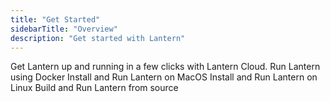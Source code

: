 ```yaml
---
title: "Get Started"
sidebarTitle: "Overview"
description: "Get started with Lantern"
---
```


<CardGroup cols={2}>
  <Card title="Lantern Cloud" icon="cloud" href="/get-started/lantern-cloud">
    Get Lantern up and running in a few clicks with Lantern Cloud.
  </Card>
  <Card
    title="Docker"
    icon="docker"
    href="/get-started/run-with-docker"
    iconType="duotone"
  >
    Run Lantern using Docker
  </Card>
  <Card
    title="Macos"
    icon="apple"
    href="/get-started/install-with-homebrew"
    iconType="duotone"
  >
    Install and Run Lantern on MacOS
  </Card>
  <Card
    title="Linux"
    icon="linux"
    href="/get-started/install-from-binaries"
    iconType="duotone"
  >
    Install and Run Lantern on Linux
  </Card>
  <Card
    title="Build from Source"
    icon="github"
    href="/get-started/build-from-source"
    iconType="duotone"
  >
    Build and Run Lantern from source
  </Card>
</CardGroup>
